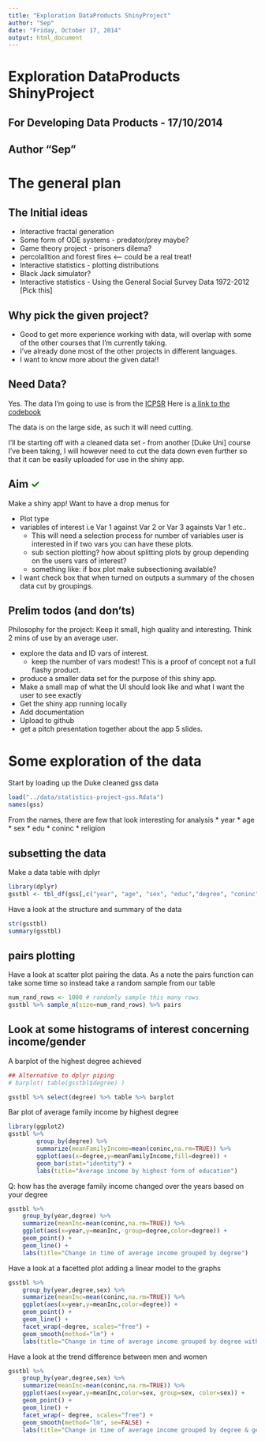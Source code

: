 ```yaml
---
title: "Exploration DataProducts ShinyProject"
author: "Sep"
date: "Friday, October 17, 2014"
output: html_document
---
```


# Exploration DataProducts ShinyProject
## For Developing Data Products - 17/10/2014
## Author "Sep"


# The general plan

## The Initial ideas

* Interactive fractal generation
* Some form of ODE systems - predator/prey maybe?
* Game theory project - prisoners dilema?
* percolalltion and forest fires <-- could be a real treat!
* Interactive statistics - plotting distributions
* Black Jack simulator?
* Interactive statistics - Using the General Social Survey Data 1972-2012 [Pick this]


## Why pick the given project?

* Good to get more experience working with data, will overlap with some of the 
other courses that I'm currently taking.
* I've already done most of the other projects in different languages.
* I want to know more about the given data!!

## Need Data?

Yes. The data I'm going to use is from the [ICPSR](http://www.icpsr.umich.edu/icpsrweb/ICPSR/studies/34802/version/1)
Here is [a link to the codebook](http://www.icpsr.umich.edu/cgi-bin/file?comp=none&study=34802&ds=1&file_id=1136502&path=ICPSR)

The data is on the large side, as such it will need cutting.

I'll be starting off with a cleaned data set - from another [Duke Uni] course I've been taking, I will however need to cut the 
data down even further so that it can be easily uploaded for use in the shiny app.

## Aim <span style="color:green">$\checkmark$</span>

Make a shiny app! Want to have a drop menus for 

* Plot type 
* variables of interest i.e Var 1 against Var 2 or Var 3 againsts Var 1 etc..
    * This will need a selection process for number of variables user is interested in
    if two vars you can have these plots.
    * sub section plotting? how about splitting plots by group depending on the users vars of interest?
    * something like: if box plot make subsectioning available?
* I want check box that when turned on outputs a summary of the chosen data cut by groupings.


## Prelim todos (and don'ts)

Philosophy for the project: Keep it small, high quality and interesting. Think 2 mins of use by an average user.

* explore the data and ID vars of interest.
    * keep the number of vars modest! This is a proof of concept not a full flashy product.
* produce a smaller data set for the purpose of this shiny app.
* Make a small map of what the UI should look like and what I want the user to see exactly
* Get the shiny app running locally
* Add documentation 
* Upload to github
* get a pitch presentation together about the app 5 slides.
    

# Some exploration of the data

Start by loading up the Duke cleaned gss data

```r
load("../data/statistics-project-gss.Rdata")
names(gss)
```


From the names, there are few that look interesting for analysis
* year
* age
* sex
* edu
* coninc
* religion

## subsetting the data

Make a data table with dplyr

```r
library(dplyr)
gsstbl <- tbl_df(gss[,c("year", "age", "sex", "educ","degree", "coninc", "relig")])
```

Have a look at the structure and summary of the data

```r
str(gsstbl)
summary(gsstbl)
```


## pairs plotting

Have a look at scatter plot pairing the data. As a note the pairs function can take some time
so instead take a random sample from our table

```r
num_rand_rows <- 1000 # randomly sample this many rows
gsstbl %>% sample_n(size=num_rand_rows) %>% pairs
```


## Look at some histograms of interest concerning income/gender

A barplot of the highest degree achieved

```r
## Alternative to dplyr piping
# barplot( table(gsstbl$degree) )

gsstbl %>% select(degree) %>% table %>% barplot
```

Bar plot of average family income by highest degree

```r
library(ggplot2)
gsstbl %>%
        group_by(degree) %>%
        summarize(meanFamilyIncome=mean(coninc,na.rm=TRUE)) %>%
        ggplot(aes(x=degree,y=meanFamilyIncome,fill=degree)) + 
        geom_bar(stat="identity") + 
        labs(title="Average income by highest form of education")
```


Q: how has the average family income changed over the years based on your degree

```r
gsstbl %>%
    group_by(year,degree) %>%
    summarize(meanInc=mean(coninc,na.rm=TRUE)) %>%
    ggplot(aes(x=year,y=meanInc, group=degree,color=degree)) + 
    geom_point() + 
    geom_line() + 
    labs(title="Change in time of average income grouped by degree")
```

Have a look at a facetted plot adding a linear model to the graphs

```r
gsstbl %>%
    group_by(year,degree,sex) %>%
    summarize(meanInc=mean(coninc,na.rm=TRUE)) %>%
    ggplot(aes(x=year,y=meanInc,color=degree)) + 
    geom_point() + 
    geom_line() + 
    facet_wrap(~degree, scales="free") +
    geom_smooth(method="lm") +
    labs(title="Change in time of average income grouped by degree with linear fit")
```

Have a look at the trend difference between men and women
```r
gsstbl %>%
    group_by(year,degree,sex) %>%
    summarize(meanInc=mean(coninc,na.rm=TRUE)) %>%
    ggplot(aes(x=year,y=meanInc,color=sex, group=sex, color=sex)) + 
    geom_point() + 
    geom_line() + 
    facet_wrap(~ degree, scales="free") +
    geom_smooth(method="lm", se=FALSE) +
    labs(title="Change in time of average income grouped by degree & gender with linear fit")
```


